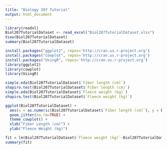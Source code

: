 ```yaml
---
title: "Biology 207 Tutorial"
output: html_document
---
```



```r
library(readxl)
Biol207TutorialDataset <- read_excel("Biol207TutorialDataset.xlsx")
View(Biol207TutorialDataset)
summary(Biol207TutorialDataset)
```
```r
install.packages("ggplot2", repos='http://cran.us.r-project.org')
install.packages("cowplot", repos='http://cran.us.r-project.org')
install.packages("UsingR", repos='http://cran.us.r-project.org')
library(ggplot2)
library(cowplot)
library(UsingR)
```
```r
simple.eda(Biol207TutorialDataset$`Fiber length (cm)`)
shapiro.test(Biol207TutorialDataset$`Fiber length (cm)`)
simple.eda(Biol207TutorialDataset$`Fleece weight (kg)`)
shapiro.test(Biol207TutorialDataset$`Fleece weight (kg)`)
```



```r
ggplot(Biol207TutorialDataset) +
  aes(x = as.numeric(Biol207TutorialDataset$`Fiber length (cm)`), y = Biol207TutorialDataset$`Fleece weight (kg)`) +
  geom_jitter(na.rm=TRUE) +
  theme_cowplot() +
  xlab("Fiber Length (cm)") + 
  ylab("Fleece Weight (kg)")
```

```r
fit = lm(Biol207TutorialDataset$`Fleece weight (kg)`~Biol207TutorialDataset$`Fiber length (cm)`, data=Biol207TutorialDataset)
summary(fit)
```
